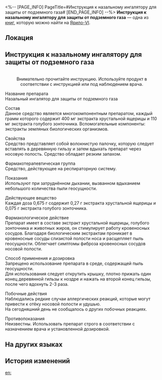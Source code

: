<%-- [PAGE_INFO]
PageTitle=#Инструкция к назальному ингалятору для защиты от подземного газа#
[END_PAGE_INFO] --%>
{{Дополнить}}
{{Книга Инфобокс
|id           = 022
|Название     = 
|Изображение  = Предмет Записи.png
|Мир          = Ярило-VI
|Томов        = 1
|Автор        = <!--нужно добавить-->
|Описание     = Клочок бумаги с записанным на нём рецептом для временного обезболивания жителей Подземья, страдающих «болезнью шахтёра».
|Том1         = {{tx}}
|Источник1    = {{tx|Отсутствует источник}}
|Персонажи    = 
|Фракции      = 
}}
'''Инструкция к назальному ингалятору для защиты от подземного газа''' — одна из [[Книги|книг]], которую можно найти на [[Ярило-VI]].

==Локация==
{{Отметка карты|<!--название карты-->|<!--id отметки-->}}

==Инструкция к назальному ингалятору для защиты от подземного газа==
<div align="center">{{Размер|+2|Инструкция к назальному ингалятору для защиты от подземного газа}}<br />
Внимательно прочитайте инструкцию. Используйте продукт в соответствии с инструкцией или под наблюдением врача.</div>

Название препарата<br />
Назальный ингалятор для защиты от подземного газа

Состав<br />
Данное средство является многокомпонентным препаратом, каждый грамм которого содержит 400 мг экстракта хрустальной ящерицы и 110 мг экстракта голубого зонточника. Вспомогательные компоненты: экстракты земляных биологических организмов.

Свойства<br />
Средство представляет собой волокнистую палочку, которую следует вставлять в деревянную гильзу и затем вдыхать препарат через носовую полость. Средство обладает резким запахом.

Фармакотерапевтическая группа<br />
Средство, действующее на респираторную систему.

Показания<br />
Используют при затруднённом дыхании, вызванном вдыханием небольшого количества пыли геосущности.

Действующее вещество<br />
Каждая доза 0,675 г содержит 0,27 г экстракта хрустальной ящерицы и 0,075 г экстракта голубого зонточника.

Фармакологическое действие<br />
Препарат имеет в составе экстракт хрустальной ящерицы, голубого зонточника и животных жиров, он стимулирует работу кровеносных сосудов. Благодаря биологическим экстрактам проникает в кровеносные сосуды слизистой полости носа и расщепляет пыль геосущности. Облегчает симптомы фиброза кровеносных сосудов носовой полости.

Способ применения и дозировка<br />
Запрещено использование препарата в среде, содержащей пыль геосущности.<br />
Для использования следует открутить крышку, плотно прижать один конец деревянной гильзы к ноздре и нажать на второй конец гильзы, после чего вдохнуть 2-3 раза.

Побочные действия<br />
Наблюдались редкие случаи аллергических реакций, которые могут привести к отёку носовой полости и удушью.<br />
На сегодняшний день не сообщалось о других побочных реакциях.

Противопоказания<br />
Неизвестны. Использовать препарат строго в соответствии с назначением врача и установленной дозировкой.

==На других языках==
{{На других языках
|en   = Mine Poison Antidote Inhalant Manual
|zhs  = 矿毒清鼻用吸入剂说明书
|zht  = 礦毒清鼻用吸入劑說明書
|ja   = 対鉱毒鼻腔用吸入剤の説明書
|ko   = 광독 제거 비강 흡입제 사용설명서
|es   = Prospecto del inhalador contra el veneno de la mina
|fr   = Manuel d'utilisation de l'inhalateur d'antidote contre le poison de mine
|ru   = Инструкция к назальному ингалятору для защиты от подземного газа
|th   = คู่มือยาดมล้างพิษแร่
|vi   = Hướng Dẫn Sử Dụng Thuốc Hít Làm Sạch Mũi Khỏi Độc Khoáng
|de   = Anleitung für inhalierbares Minengift-Gegenmittel
|id   = Manual Obat Hirup Penangkal Racun Tambang
|pt   = Manual de Inalação de Antídoto para Veneno da Mina
}}

==История изменений==
{{История изменений|3.5}}

[[en:]]